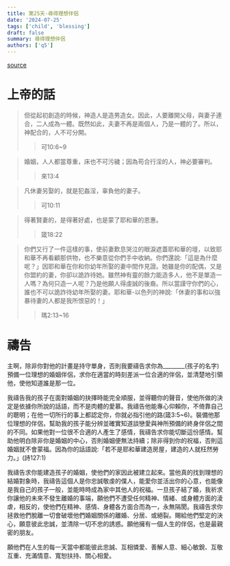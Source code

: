 ```yaml
---
title: 第25天-尋得理想伴侶
date: '2024-07-25'
tags: ['child', 'blessing']
draft: false
summary: 尋得理想伴侶
authors: ['q5']
---
```


[source](https://q5help.me/faith/PrayForTheChildren.jsp)

# 上帝的話

> 但從起初創造的時候，神造人是造男造女。因此，人要離開父母，與妻子連合，二人成為一體。既然如此，夫妻不再是兩個人，乃是一體的了。所以，神配合的，人不可分開。
>> 可10:6~9

> 婚姻，人人都當尊重，床也不可污穢；因為苟合行淫的人，神必要審判。
>> 來13:4

> 凡休妻另娶的，就是犯姦淫，辜負他的妻子。
>> 可10:11

> 得著賢妻的，是得著好處，也是蒙了耶和華的恩惠。
>> 箴18:22

> 你們又行了一件這樣的事，使前妻歎息哭泣的眼淚遮蓋耶和華的壇，以致耶和華不再看顧那供物，也不樂意從你們手中收納。你們還說:「這是為什麼呢？」因耶和華在你和你幼年所娶的妻中間作見證。她雖是你的配偶，又是你盟約的妻，你卻以詭詐待她。雖然神有靈的餘力能造多人，他不是單造一人嗎？為何只造一人呢？乃是他願人得虔誠的後裔。所以當謹守你們的心，誰也不可以詭詐待幼年所娶的妻。耶和華-以色列的神說:「休妻的事和以強暴待妻的人都是我所恨惡的！」
>> 瑪2:13~16

# 禱告

主啊，除非你對他的計畫是持守單身，否則我要禱告求你為________(孩子的名字)預備一位理想的婚姻伴侶，求你在適當的時刻差派一位合適的伴侶，並清楚地引領他，使他知道誰是那一位。

我禱告我的孩子在面對婚姻的抉擇時能完全順服，並得聽你的聲音，使他所做的決定是依據你所說的話語，而不是肉體的愛慕。我禱告他能專心仰賴你，不倚靠自己的聰明；在他一切所行的事上都認定你，你就必指引他的路(箴3:5~6)。裝備他那位理想的伴侶，幫助我的孩子能分辨並確實知道談戀愛與神所預備的終身伴侶之間的不同。如果他對一位很不合適的人產生了感情，我禱告求你能切斷這份感情。幫助他明白除非你是婚姻的中心，否則婚姻便無法持續；除非得到你的祝福，否則這婚姻就不會蒙福。因為你的話語說:「若不是耶和華建造房屋，建造的人就枉然勞力。」(詩127:1)

我禱告求你能建造孩子的婚姻，使他們的家因此被建立起來。當他真的找到理想的結婚對象時，我禱告這個人是你忠誠敬虔的僕人，能愛你並活出你的心意，也能像是我自己的孩子一般，並能時時成為家中其他人的祝福。一旦孩子結了婚，我祈求你讓他的未來不發生離婚的事端，願他們不遭受任何精神、情緒、或身體方面的淩虐，相反的，使他們在精神、感情、身體各方面合而為一，永無隔閡。我禱告求你拯救他們脫離一切會破壞他們婚姻關係的離婚、分居、或絕裂。賜給他們堅定的決心，願意彼此忠誠，並清除一切不忠的誘惑。願他擁有一個人生的伴侶，也是最親密的朋友。

願他們在人生的每一天當中都能彼此忠誠、互相憐愛、善解人意、細心敏銳、互敬互重、充滿情意、寬恕扶持、關心相愛。
